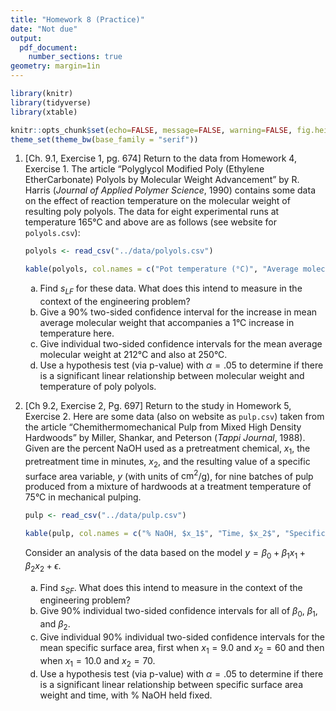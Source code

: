 ```yaml
---
title: "Homework 8 (Practice)"
date: "Not due"
output: 
  pdf_document:
    number_sections: true
geometry: margin=1in
---
```


```r
library(knitr)
library(tidyverse)
library(xtable)

knitr::opts_chunk$set(echo=FALSE, message=FALSE, warning=FALSE, fig.height = 2)
theme_set(theme_bw(base_family = "serif"))
```

1. [Ch. 9.1, Exercise 1, pg. 674] Return to the data from Homework 4, Exercise 1. The article "Polyglycol Modified Poly (Ethylene EtherCarbonate) Polyols by Molecular Weight Advancement" by R. Harris (*Journal of Applied Polymer Science*, 1990) contains some data on the effect of reaction temperature on the molecular weight of resulting poly polyols. The data for eight experimental runs at temperature 165°C and above are as follows (see website for `polyols.csv`):

    ```r
    polyols <- read_csv("../data/polyols.csv")
    
    kable(polyols, col.names = c("Pot temperature (°C)", "Average molecular weight"))
    ```
    
    a) Find $s_{LF}$ for these data. What does this intend to measure in the context of the engineering problem?
    c) Give a 90% two-sided confidence interval for the increase in mean average molecular weight that accompanies a 1°C increase in temperature here.
    d) Give individual two-sided confidence intervals for the mean average molecular weight at 212°C and also at 250°C.
    h) Use a hypothesis test (via p-value) with $\alpha = .05$ to determine if there is a significant linear relationship between molecular weight and temperature of poly polyols.
    
2. [Ch 9.2, Exercise 2, Pg. 697] Return to the study in Homework 5, Exercise 2. Here are some data (also on website as `pulp.csv`) taken from the article "Chemithermomechanical Pulp from Mixed High Density Hardwoods" by Miller, Shankar, and Peterson (*Tappi Journal*, 1988). Given are the percent NaOH used as a pretreatment chemical, $x_1$, the pretreatment time in minutes, $x_2$, and the resulting value of a specific surface area variable, $y$ (with units of $\text{cm}^2$/g), for nine batches of pulp produced from a mixture of hardwoods at a treatment temperature of $75$°C in mechanical pulping. 

    ```r
    pulp <- read_csv("../data/pulp.csv")
    
    kable(pulp, col.names = c("% NaOH, $x_1$", "Time, $x_2$", "Specific Surface Area, $y$"))
    ```
    
    Consider an analysis of the data based on the model $y = \beta_0 + \beta_1x_1 + \beta_2x_2 + \epsilon$.
    
    a) Find $s_{SF}$. What does this intend to measure in the context of the engineering problem?
    c) Give 90% individual two-sided confidence intervals for all of $\beta_0$, $\beta_1$, and $\beta_2$.
    d) Give individual 90% individual two-sided confidence intervals for the mean specific surface area, first when $x_1 = 9.0$ and $x_2 = 60$ and then when $x_1 = 10.0$ and $x_2 = 70$.
    h) Use a hypothesis test (via p-value) with $\alpha = .05$ to determine if there is a significant linear relationship between specific surface area weight and time, with % NaOH held fixed.